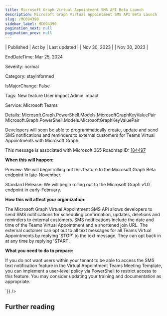 ```yaml
---
title: Microsoft Graph Virtual Appointment SMS API Beta Launch
description: Microsoft Graph Virtual Appointment SMS API Beta Launch
slug: /MC694390
sidebar_label: MC694390
pagination_next: null
pagination_prev: null
---
```



| Published | Act by | Last updated |
| Nov 30, 2023 |  | Nov 30, 2023 |

EndDateTime: Mar 25, 2024

Severity: normal

Category: stayInformed

IsMajorChange: False

Tags: New feature User impact Admin impact

Service: Microsoft Teams

Details: Microsoft.Graph.PowerShell.Models.MicrosoftGraphKeyValuePair Microsoft.Graph.PowerShell.Models.MicrosoftGraphKeyValuePair

<div dangerouslySetInnerHTML={{__html:`
<p>Developers will soon be able to programmatically create, update and send SMS notifications and reminders to external customers for Teams Virtual Appointments with Microsoft Graph.</p><p>This message is associated with Microsoft 365 Roadmap ID: <a href="https://www.microsoft.com/microsoft-365/roadmap?rtc=1%26filters=&amp;searchterms=184497" target="_blank">184497</a></p>
<p><b>When this will happen:</b></p><p>Preview: We will begin rolling out this feature to the Microsoft Graph Beta endpoint in late-November.&nbsp;</p><p>Standard Release: We will begin rolling out to the Microsoft Graph v1.0 endpoint in early-February.&nbsp;</p>

<p><b>How this will affect your organization:</b></p>

<p>The Microsoft Graph Virtual Appointment SMS API allows developers to send SMS notifications for scheduling confirmation, updates, deletions and reminders to external customers. SMS notifications include the date and time of the Teams Virtual Appointment and a shortened join URL. The external customer can opt out to all text messages for all Teams Virtual Appointments by replying 'STOP' to the text message. They can opt back in at any time by replying 'START'.</p>
<p><b>What you need to do to prepare:</b></p>
<p>If you do not want users within your tenant to be able to access the SMS text notification feature in the Virtual Appointment Teams Meeting Template, you can implement a user-level policy via PowerShell to restrict access to this feature. You may consider updating your training and documentation as appropriate.</p>
`}} />

## Further reading
